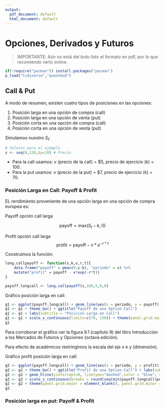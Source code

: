 ---
output:
  pdf_document: default
  html_document: default
---

# Opciones, Derivados y Futuros {#options}

> IMPORTANTE: Aún no está del todo listo el formato en pdf, por lo que recomiendo verlo online.

```{r,echo = TRUE, results='hide', message= "FALSE", warning="FALSE"}
if(!require("pacman")) install.packages("pacman")
p_load("tidyverse","quantmod")
```


## Call & Put

A modo de resumen, existen cuatro tipos de posiciones en las opciones:

1. Posición larga en una opción de compra (call)
2. Posición larga en una opción de venta (put)
3. Posición corta en una opción de compra (call)
4. Posición corta en una opción de venta (put)

Simulamos nuestro $S_t$:

```{r,echo=TRUE}
# Valores para el ejemplo
s <- seq(0,130,by=10) # Precio 
```

- Para la call usamos: v (precio de la call) = $5, precio de ejercicio (k) = 100.
- Para la put usamos: v (precio de la put) = $7, precio de ejercicio (k) = 70. 

### Posición Larga en Call: Payoff & Profit

EL rendimiento proveniente de una opción larga en una opción de compra europea es:

Payoff opción call larga
 
$$
\text{payoff} = \text{max}(S_t - k,0)
$$

Profit opción call larga
$$
\text{profit} = \text{payoff} - v*e^{-r*t}
$$

Construimos la función:

```{r,echo = TRUE,eval=TRUE}
long.callpayoff <- function(s,k,v,r,t){
    data.frame("payoff" = pmax(0,s-k), "periodo" = s) %>% 
    mutate("profit" = payoff - v*exp(-r*t))
}
```

```{r,echo = TRUE}
payoff.longcall <- long.callpayoff(s,100,5,0,0)
```

Gráfico posición larga en call: 

```{r,fig.width=4,fig.height=2.75,fig.align='center',warning=FALSE}
g1 <- ggplot(payoff.longcall) + geom_line(aes(x = periodo, y = payoff), colour="red", size=1.5) + xlab("Tiempo de Expiracion") + ylab("Payoff")
g1 <- g1 + theme_bw() + ggtitle("Payoff de una Option Call")
g1 <- g1 + labs(subtitle = "Posicion Larga en Call")
g1 <- g1 + scale_x_continuous(limits=c(70, 130)) + theme(panel.grid.major = element_blank(), panel.grid.minor =                 element_blank())
g1
```

Para corroborar el gráfico ver la figura 9.1 (capítulo 9) del libro Introducción a los Mercados de Futuros y Opciones (octava edición).

Para efecto de académicos restringimos la escala del eje x e y (dimensión).


Gráfico profit posición larga en call:

```{r,fig.width=4,fig.height=2.75,fig.align='center',warning=FALSE}
g2 <- ggplot(payoff.longcall) + geom_line(aes(x = periodo, y = profit), colour="red", size=1.5) + xlab("Tiempo de Expiracion") + ylab("Profit")
g2 <- g2 + theme_bw() + ggtitle("Profit de una Option Call") + labs(subtitle = "Posicion Larga en Call") 
g2 <- g2 + geom_hline(yintercept=0, linetype="dashed",color = "blue", size=1.5)
g2 <- g2 + scale_x_continuous(breaks = round(seq(min(payoff.longcall$periodo), max(payoff.longcall$periodo), by =                   10),1),limits=c(70, 130)) + scale_y_continuous(breaks = round(seq(min(payoff.longcall$profit),                           max(payoff.longcall$profit), by = 10),1),limits = c(limits=c(-5, 30))) 
g2 <- g2 + theme(panel.grid.major = element_blank(), panel.grid.minor = element_blank())
g2
```

### Posición larga en put: Payoff & Profit